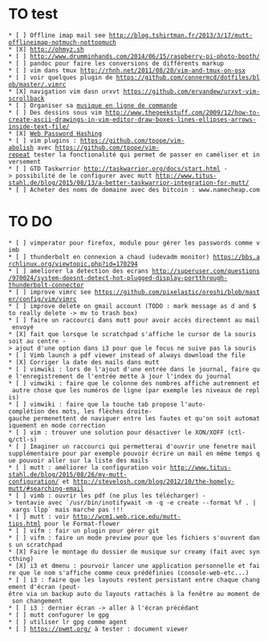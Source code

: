 = TO test =

 * [ ] Offline imap mail see http://blog.tshirtman.fr/2013/3/17/mutt-offlineimap-notmuch-nottoomuch
 * [X] http://ohmyz.sh
 * [ ] http://www.drumminhands.com/2014/06/15/raspberry-pi-photo-booth/
 * [ ] pandoc pour faire les conversions de différents markup
 * [ ] vim dans tmux http://rhnh.net/2011/08/20/vim-and-tmux-on-osx
 * [ ] voir quelques plugin de https://github.com/connermcd/dotfiles/blob/master/.vimrc
 * [X] navigation vim dasn urxvt https://github.com/ervandew/urxvt-vim-scrollback
 * [ ] Organiser sa [[http://beets.radbox.org/|musique en ligne de commande]]
 * [ ] Des dessins sous vim http://www.thegeekstuff.com/2009/12/how-to-create-ascii-drawings-in-vim-editor-draw-boxes-lines-ellipses-arrows-inside-text-file/
 * [X] [[http://crypto.stanford.edu/PwdHash/|Web Password Hashing]]
 * [ ] vim plugins : https://github.com/tpope/vim-abolish avec https://github.com/tpope/vim-repeat tester la fonctionalité qui permet de passer en caméliser et inversement
 * [ ] GTD Taskwrrior http://taskwarrior.org/docs/start.html -> possibilité de le configurer avec mutt http://www.titus-stahl.de/blog/2015/08/13/a-better-taskwarrior-integration-for-mutt/
 * [ ] Acheter des noms de domaine avec des bitcoin : www.namecheap.com

= TO DO =
 * [ ] vimperator pour firefox, module pour gérer les passwords comme vimb
 * [ ] thunderbolt en connexion a chaud (udevadm monitor) https://bbs.archlinux.org/viewtopic.php?id=170294
 * [ ] ameliorer la detection des ecrans http://superuser.com/questions/970024/system-doesnt-detect-hot-plugged-display-portthrough-thunderbolt-connector
 * [ ] improve vimrc see https://github.com/pixelastic/oroshi/blob/master/config/vim/vimrc
 * [ ] improve delete on gmail account (TODO : mark message as d and $ to really delete -> mv to trash box)
 * [ ] faire un raccourci dans mutt pour avoir accès directemnt au mail envoyé
 * [X] fait que lorsque le scratchpad s'affiche le cursor de la souris soit au centre -> ajout d'une option dans i3 pour que le focus ne suive pas la souris
 * [ ] Vimb launch a pdf viewer instead of always download the file
 * [X] Corriger la date des mails dans mutt
 * [ ] vimwiki : lors de l'ajout d'une entrée dans le journal, faire que l'enregistrement de l'entrée mette à jour l'index du journal
 * [ ] vimwiki : faire que le colonne des nombres affiche autremnent et autre chose que les numéros de ligne (par exemple les niveaux de replis)
 * [ ] vimwiki : faire que la touche tab propose l'auto-complétion des mots, les flèches droite-gauche permenettent de naviguer entre les fautes et qu'on soit automatiquement en mode correction
 * [ ] vim : trouver une solution pour désactiver le XON/XOFF (ctl-q/ctl-s)
 * [ ] Imaginer un raccourci qui permetterai d'ouvrir une fenetre mail supplémentaire pour par exemple pouvoir écrire un mail en même temps que pouvoir aller sur la liste des mails
 * [ ] mutt : améliorer la configuration voir http://www.titus-stahl.de/blog/2015/08/26/my-mutt-configuration/ et http://stevelosh.com/blog/2012/10/the-homely-mutt/#searching-email
 * [ ] vimb : ouvrir les pdf (ne plus les télécharger) -> tentavie avec `/usr/bin/inotifywait -m -q -e create --format %f . | xargs llpp` mais marche pas !!!
 * [ ] mutt : voir http://wcm1.web.rice.edu/mutt-tips.html pour le Format-flower
 * [ ] vifm : fair un plugin pour gérer git
 * [ ] vifm : faire un mode preview pour que les fichiers s'ouvrent dans un scratchpad
 * [X] Faire le montage du dossier de musique sur creamy (fait avec syncthing)
 * [X] i3 et dmenu : pourvoir lancer une application personnelle et faire que le nom s'affiche comme ceux prédéfinies (console-web-etc...)
 * [ ] i3 : faire que les layouts restent persistant entre chaque changement d'écran (peut-être via un backup auto du layouts rattachés à la fenêtre au moment de son changement
 * [ ] i3 : dernier écran -> aller à l'écran précédant
 * [ ] mutt confugurer le gpg
 * [ ] utiliser lr gpg comme agent
 * [ ] https://pwmt.org/ à tester : document viewer
